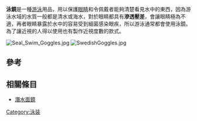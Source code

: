 {{expand|time=2013-09-17T22:47:40+00:00}}
{{unreferenced|time=2010-06-16T18:10:58+00:00}}
'''泳鏡'''是一種[[游泳|游泳]]用品，用以保護[[眼睛|眼睛]]和令佩戴者能夠清楚看見水中的東西，因為游泳水域的水質一般都是清水或海水，對於眼睛都具有'''滲透壓差'''，會讓眼睛極為不適，再者眼睛暴露於水中的容易受到細菌感染眼疾，所以游泳通常都會使用泳鏡。為了讓近視的人得以使用也有製作近視度數的款式。

[[File:Seal_Swim_Goggles.jpg|thumb]]
[[File:SwedishGoggles.jpg|thumb]]

==參考==
{{reflist}}

==相關條目==
* [[潛水面鏡|潛水面鏡]]

{{泳裝}}

[[Category:泳装|Category:泳装]]